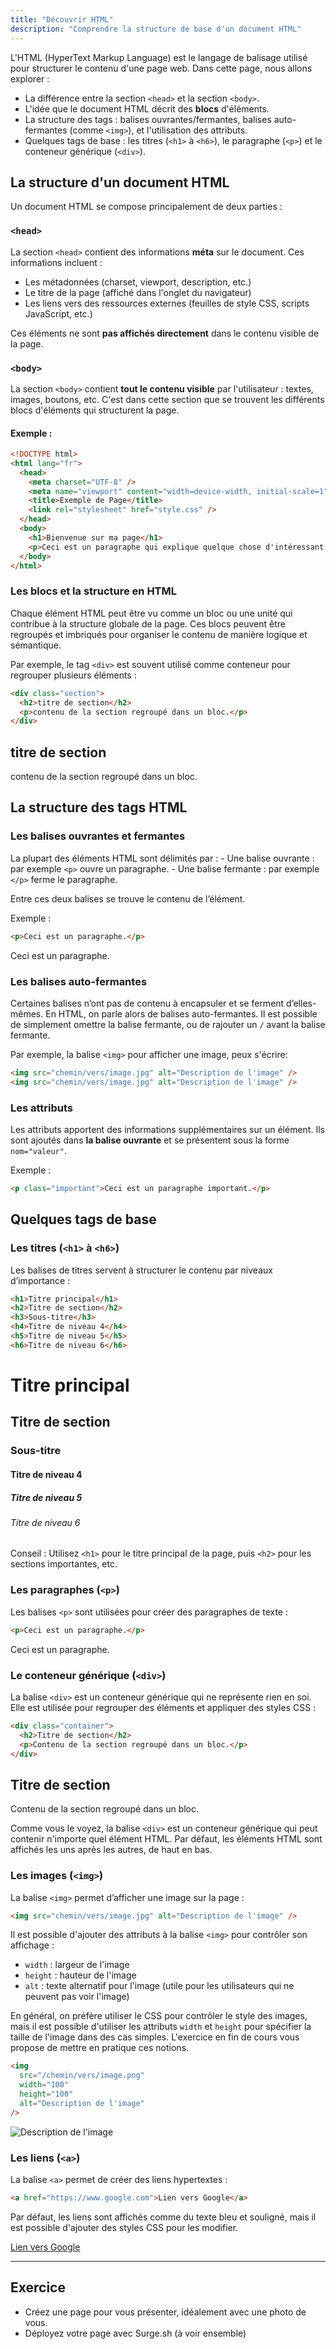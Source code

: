 ```yaml
---
title: "Découvrir HTML"
description: "Comprendre la structure de base d'un document HTML"
---
```



L'HTML (HyperText Markup Language) est le langage de balisage utilisé pour structurer le contenu d'une page web. Dans cette page, nous allons explorer :

- La différence entre la section `<head>` et la section `<body>`.
- L'idée que le document HTML décrit des **blocs** d'éléments.
- La structure des tags : balises ouvrantes/fermantes, balises auto-fermantes (comme `<img>`), et l'utilisation des attributs.
- Quelques tags de base : les titres (`<h1>` à `<h6>`), le paragraphe (`<p>`) et le conteneur générique (`<div>`).

## La structure d'un document HTML

Un document HTML se compose principalement de deux parties :

### `<head>`

La section `<head>` contient des informations **méta** sur le document. Ces informations incluent :

- Les métadonnées (charset, viewport, description, etc.)
- Le titre de la page (affiché dans l'onglet du navigateur)
- Les liens vers des ressources externes (feuilles de style CSS, scripts JavaScript, etc.)

Ces éléments ne sont **pas affichés directement** dans le contenu visible de la page.

### `<body>`

La section `<body>` contient **tout le contenu visible** par l'utilisateur : textes, images, boutons, etc. C'est dans cette section que se trouvent les différents blocs d'éléments qui structurent la page.

#### Exemple :

```html
<!DOCTYPE html>
<html lang="fr">
  <head>
    <meta charset="UTF-8" />
    <meta name="viewport" content="width=device-width, initial-scale=1" />
    <title>Exemple de Page</title>
    <link rel="stylesheet" href="style.css" />
  </head>
  <body>
    <h1>Bienvenue sur ma page</h1>
    <p>Ceci est un paragraphe qui explique quelque chose d'intéressant.</p>
  </body>
</html>
```

### Les blocs et la structure en HTML

Chaque élément HTML peut être vu comme un bloc ou une unité qui contribue à la structure globale de la page. Ces blocs peuvent être regroupés et imbriqués pour organiser le contenu de manière logique et sémantique.

Par exemple, le tag `<div>` est souvent utilisé comme conteneur pour regrouper plusieurs éléments :

```html
<div class="section">
  <h2>titre de section</h2>
  <p>contenu de la section regroupé dans un bloc.</p>
</div>
```

<Rendu>
  <div class="section">
    <h2>titre de section</h2>
    <p>contenu de la section regroupé dans un bloc.</p>
  </div>
</Rendu>

## La structure des tags HTML

### Les balises ouvrantes et fermantes

La plupart des éléments HTML sont délimités par : - Une balise ouvrante : par exemple `<p>` ouvre un paragraphe. - Une balise fermante : par exemple `</p>` ferme le paragraphe.

Entre ces deux balises se trouve le contenu de l’élément.

Exemple :

```html
<p>Ceci est un paragraphe.</p>
```

<Rendu>
  <p>Ceci est un paragraphe.</p>
</Rendu>

### Les balises auto-fermantes

Certaines balises n’ont pas de contenu à encapsuler et se ferment d’elles-mêmes.
En HTML, on parle alors de balises auto-fermantes. Il est possible de simplement omettre la balise fermante, ou de rajouter un `/` avant la balise fermante.

Par exemple, la balise `<img>` pour afficher une image, peux s'écrire:

```html
<img src="chemin/vers/image.jpg" alt="Description de l'image" />
<img src="chemin/vers/image.jpg" alt="Description de l'image" />
```

### Les attributs

Les attributs apportent des informations supplémentaires sur un élément. Ils sont ajoutés dans **la balise ouvrante** et se présentent sous la forme `nom="valeur"`.

Exemple :

```html
<p class="important">Ceci est un paragraphe important.</p>
```

## Quelques tags de base

### Les titres (`<h1>` à `<h6>`)

Les balises de titres servent à structurer le contenu par niveaux d’importance :

```html
<h1>Titre principal</h1>
<h2>Titre de section</h2>
<h3>Sous-titre</h3>
<h4>Titre de niveau 4</h4>
<h5>Titre de niveau 5</h5>
<h6>Titre de niveau 6</h6>
```

<Rendu>
  <h1>Titre principal</h1>
  <h2>Titre de section</h2>
  <h3>Sous-titre</h3>
  <h4>Titre de niveau 4</h4>
  <h5>Titre de niveau 5</h5>
  <h6>Titre de niveau 6</h6>
</Rendu>

Conseil : Utilisez `<h1>` pour le titre principal de la page, puis `<h2>` pour les sections importantes, etc.

### Les paragraphes (`<p>`)

Les balises `<p>` sont utilisées pour créer des paragraphes de texte :

```html
<p>Ceci est un paragraphe.</p>
```

<Rendu>
  <p>Ceci est un paragraphe.</p>
</Rendu>

### Le conteneur générique (`<div>`)

La balise `<div>` est un conteneur générique qui ne représente rien en soi. Elle est utilisée pour regrouper des éléments et appliquer des styles CSS :

```html
<div class="container">
  <h2>Titre de section</h2>
  <p>Contenu de la section regroupé dans un bloc.</p>
</div>
```

<Rendu>
  <div class="container">
    <h2>Titre de section</h2>
    <p>Contenu de la section regroupé dans un bloc.</p>
  </div>
</Rendu>

Comme vous le voyez, la balise `<div>` est un conteneur générique qui peut contenir n'importe quel élément HTML.
Par défaut, les éléments HTML sont affichés les uns après les autres, de haut en bas.

### Les images (`<img>`)

La balise `<img>` permet d’afficher une image sur la page :

```html
<img src="chemin/vers/image.jpg" alt="Description de l'image" />
```

Il est possible d'ajouter des attributs à la balise `<img>` pour contrôler son affichage :

- `width` : largeur de l'image
- `height` : hauteur de l'image
- `alt` : texte alternatif pour l'image (utile pour les utilisateurs qui ne peuvent pas voir l'image)

En général, on préfère utiliser le CSS pour contrôler le style des images, mais il est possible d'utiliser les attributs `width` et `height` pour spécifier la taille de l'image dans des cas simples.
L'exercice en fin de cours vous propose de mettre en pratique ces notions.

```html
<img
  src="/chemin/vers/image.png"
  width="100"
  height="100"
  alt="Description de l'image"
/>
```

<Rendu>
  <img
    src={testImage.src}
    width={100}
    height={100}
    alt="Description de l'image"
  />
</Rendu>

### Les liens (`<a>`)

La balise `<a>` permet de créer des liens hypertextes :

```html
<a href="https://www.google.com">Lien vers Google</a>
```

Par défaut, les liens sont affichés comme du texte bleu et souligné, mais il est possible d'ajouter des styles CSS pour les modifier.

<Rendu>
  <a href="https://www.google.com">Lien vers Google</a>
</Rendu>

---

## Exercice

- Créez une page pour vous présenter, idéalement avec une photo de vous.
- Déployez votre page avec Surge.sh (à voir ensemble)

